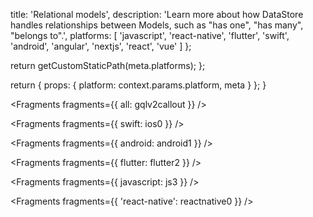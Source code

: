 
  title: 'Relational models',
  description:
    'Learn more about how DataStore handles relationships between Models, such as "has one", "has many", "belongs to".',
  platforms: [
    'javascript',
    'react-native',
    'flutter',
    'swift',
    'android',
    'angular',
    'nextjs',
    'react',
    'vue'
  ]
};

  return getCustomStaticPath(meta.platforms);
};

  return {
    props: {
      platform: context.params.platform,
      meta
    }
  };
}


<Fragments fragments={{ all: gqlv2callout }} />


<Fragments fragments={{ swift: ios0 }} />


<Fragments fragments={{ android: android1 }} />


<Fragments fragments={{ flutter: flutter2 }} />


<Fragments fragments={{ javascript: js3 }} />


<Fragments fragments={{ 'react-native': reactnative0 }} />
